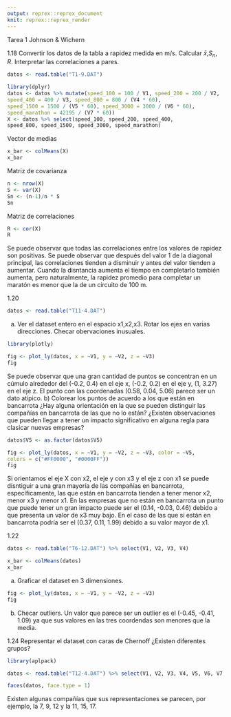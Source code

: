 ```yaml
---
output: reprex::reprex_document
knit: reprex::reprex_render
---
```


Tarea 1
Johnson & Wichern

1.18 Convertir los datos de la tabla a rapidez medida en m/s. Calcular $\bar{x}$,$S_n$, $R$. Interpretar las correlaciones a pares. 

```r
datos <- read.table("T1-9.DAT")

library(dplyr)
datos <- datos %>% mutate(speed_100 = 100 / V1, speed_200 = 200 / V2,
speed_400 = 400 / V3, speed_800 = 800 / (V4 * 60),
speed_1500 = 1500 / (V5 * 60), speed_3000 = 3000 / (V6 * 60),
speed_marathon = 42195 / (V7 * 60))
X <- datos %>% select(speed_100, speed_200, speed_400,
speed_800, speed_1500, speed_3000, speed_marathon)
```

Vector de medias
```r
x_bar <- colMeans(X)
x_bar
```

Matriz de covarianza
```r
n <- nrow(X)
S <- var(X)
Sn <- (n-1)/n * S
Sn
```

Matriz de correlaciones
```r
R <- cor(X)
R
```
Se puede observar que todas las correlaciones entre los valores de rapidez son positivas. Se puede observar que 
después del valor 1 de la diagonal principal, las correlaciones tienden a disminuir y antes del valor tienden a aumentar. 
Cuando la disntancia aumenta el tiempo en completarlo también aumenta, pero naturalmente, la rapidez promedio para
completar un maratón es menor que la de un circuito de 100 m.  


1.20 
```r
datos <- read.table("T11-4.DAT")
```

a) Ver el dataset entero en el espacio x1,x2,x3. Rotar los ejes en varias direcciones. Checar obervaciones inusuales. 
```r
library(plotly)

fig <- plot_ly(datos, x = ~V1, y = ~V2, z = ~V3)
fig
```
Se puede observar que una gran cantidad de puntos se concentran en un cúmulo alrededor 
del (-0.2, 0.4) en el eje x, (-0.2, 0.2) en el eje y, (1, 3.27) en el eje z.
El punto con las coordenadas (0.58, 0.04, 5.06) parece ser un dato atípico. 
b) Colorear los puntos de acuerdo a los que están en bancarrota ¿Hay alguna orientación 
en la que se pueden distinguir las compañías en bancarrota de las que no lo están? 
¿Existen observaciones que pueden llegar a tener un impacto significativo en alguna regla para
clasicar nuevas empresas?
```r
datos$V5 <- as.factor(datos$V5)

fig <- plot_ly(datos, x = ~V1, y = ~V2, z = ~V3, color = ~V5,
colors = c("#FF0000", "#0000FF"))
fig
```
Si orientamos el eje X con x2, el eje y con x3 y el eje z con x1 se puede disntiguir a 
una gran mayoría de las compañías en bancarrota, específicamente, las que están en bancarrota 
tienden a tener menor x2, menor x3 y menor x1.
En las empresas que no están en bancarrota un punto que puede tener un gran impacto puede ser el (0.14, -0.03, 0.46) debido a
que presenta un valor de x3 muy bajo. En el caso de las que sí están en bancarrota podría ser el (0.37, 0.11, 1.99) debido a 
su valor mayor de x1.  

1.22
```r
datos <- read.table("T6-12.DAT") %>% select(V1, V2, V3, V4)
```

```r
x_bar <- colMeans(datos)
x_bar
```

a) Graficar el dataset en 3 dimensiones.
```r
fig <- plot_ly(datos, x = ~V1, y = ~V2, z = ~V3)
fig
```

b) Checar outliers.
Un valor que parece ser un outlier es el (-0.45, -0.41, 1.09)
ya que sus valores en las tres coordendas son menores que la media. 

1.24 Representar el dataset con caras de Chernoff ¿Existen diferentes grupos?

```r
library(aplpack)

datos <- read.table("T12-4.DAT") %>% select(V1, V2, V3, V4, V5, V6, V7, V8)

faces(datos, face.type = 1)
```

Existen algunas compañías que sus representaciones se parecen, por ejemplo, la 7, 9, 12 y la 11, 15, 17.